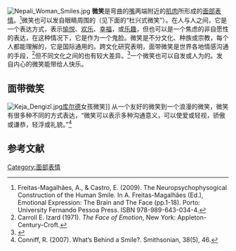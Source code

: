 {{Other uses}}
[[File:Nepali_Woman_Smiles.jpg|thumb]]
'''微笑'''是弯曲的[[嘴|嘴]]两端附近的[[肌肉|肌肉]]所形成的[[面部表情|面部表情]]。<ref>Freitas-Magalhães, A., & Castro, E. (2009). The Neuropsychophysogical Construction of the Human Smile. In A. Freitas-Magalhães (Ed.), Emotional Expression: The Brain and The Face (pp.1-18). Porto: University Fernando Pessoa Press. ISBN 978-989-643-034-4.</ref>微笑也可以发自眼睛周围的（见下面的“杜兴式微笑”）。在人与人之间，它是一个表达方式，表示[[愉悦|愉悦]]、[[欢乐|欢乐]]、[[幸福|幸福]]，或[[乐趣|乐趣]]，但也可以是一个焦虑的非自愿性的表达，在这种情况下，它是作为一个鬼脸。微笑是不分文化、种族或宗教，每个人都能理解的，它是国际通用的。跨文化研究表明，面带微笑是世界各地情感沟通的手段，<ref>Carroll E. Izard (1971). ''The Face of Emotion'', New York: Appleton-Century-Croft.</ref>但不同文化之间的也有较大差异。<ref>{{cite web|url=http://irachernova.articlealley.com/why-do-russians-smile-so-seldom-112402.html|title=Why do Russians smile so seldom?|website=irachernova.articlealley.com|access-date=2020-05-06|archive-date=2021-06-13|archive-url=https://web.archive.org/web/20210613084231/http://irachernova.articlealley.com/why-do-russians-smile-so-seldom-112402.html|dead-url=no}}</ref>一个微笑也可以自发或人为的。发自内心的微笑能带给人快乐。

== 面带微笑 ==
[[File:Keja_Dengizî.jpg|thumb]][[庫爾德人|库尔德]]女孩微笑]]
从一个友好的微笑到一个浪漫的微笑，微笑有很多种不同的方式表达，“微笑可以表示多种沟通意义，可以使爱或轻视，骄傲或谦恭，轻浮或礼貌。”<ref>Conniff, R. (2007). What’s Behind a Smile?. Smithsonian, 38(5), 46.</ref> 

== 参考文献 ==
<div class="references-small">
<references></references>
</div>
{{心理操縱}}

[[Category:面部表情|Category:面部表情]]